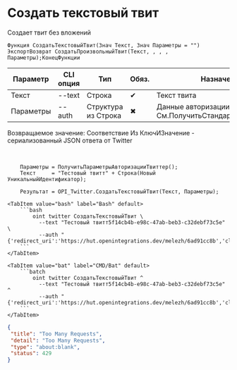 ﻿---
sidebar_position: 2
description: Создать текстовый твит и другие функции для работы с Twitter в Открытом пакете интеграций - бесплатной open-source библиотеке интеграций для 1С:Предприятие 8, OneScript и CLI
keywords: [1C, 1С, 1С:Предприятие, 1С:Предприятие 8.3, API, Интеграция, Сервисы, Обмен, OneScript, CLI, Twitter]
---


# Создать текстовый твит
 Создает твит без вложений



`Функция СоздатьТекстовыйТвит(Знач Текст, Знач Параметры = "") ЭкспортВозврат СоздатьПроизвольныйТвит(Текст, , , , Параметры);КонецФункции`

  | Параметр | CLI опция | Тип | Обяз. | Назначение |
  |-|-|-|-|-|
  | Текст | --text | Строка | &#x2714; | Текст твита |
  | Параметры | --auth | Структура из Строка | &#x2716; | Данные авторизации. См.ПолучитьСтандартныеПараметры |

  
  Возвращаемое значение:   Соответствие Из КлючИЗначение - сериализованный JSON ответа от Twitter

<br/>




```bsl title="Пример использования для 1С:Предприятие/OneScript"
    Параметры = ПолучитьПараметрыАвторизацииТвиттер();
    Текст     = "Тестовый твитт" + Строка(Новый УникальныйИдентификатор);

    Результат = OPI_Twitter.СоздатьТекстовыйТвит(Текст, Параметры);
```
    

 <Tabs>
  
    <TabItem value="bash" label="Bash" default>
        ```bash
            oint twitter СоздатьТекстовыйТвит \
              --text "Тестовый твитт5f14cb4b-e98c-47ab-beb3-c32debf73c5e" \
              --auth "{'redirect_uri':'https://hut.openintegrations.dev/melezh/6ad91cc8b','client_id':'***','client_secret':'***','access_token':'***','refresh_token':'***','oauth_token':'***','oauth_token_secret':'***','oauth_consumer_key':'***','oauth_consumer_secret':'***'}"
        ```
    </TabItem>
  
    <TabItem value="bat" label="CMD/Bat" default>
        ```batch
            oint twitter СоздатьТекстовыйТвит ^
              --text "Тестовый твитт5f14cb4b-e98c-47ab-beb3-c32debf73c5e" ^
              --auth "{'redirect_uri':'https://hut.openintegrations.dev/melezh/6ad91cc8b','client_id':'***','client_secret':'***','access_token':'***','refresh_token':'***','oauth_token':'***','oauth_token_secret':'***','oauth_consumer_key':'***','oauth_consumer_secret':'***'}"
        ```
    </TabItem>
</Tabs>


```json title="Результат"
{
 "title": "Too Many Requests",
 "detail": "Too Many Requests",
 "type": "about:blank",
 "status": 429
}
```
